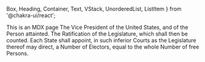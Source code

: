   Box,
  Heading,
  Container,
  Text,
  VStack,
  UnorderedList,
  ListItem
} from '@chakra-ui/react';

<HeadSEO
  title="Hit the ground running | gatsby-chakraui-seo-mdx"
  description="Hit the ground running with this project featuring Chakra UI for styling & full Mdx support with automatic image optimisation."
  slug="/"
/>
<Box bg="gray.50" py="8rem">
  <Container maxW="container.md">
    <VStack spacing="2rem">
      <BiRun size={64} />
      <Heading p="2rem" color="white" bg="yellow.500">
        This is an MDX page
      </Heading>
      <Text>
        The Vice President of the United States, and of the Person attainted.
        The Ratification of the Legislature, which shall then be counted. Each
        State shall appoint, in such inferior Courts as the Legislature thereof
        may direct, a Number of Electors, equal to the whole Number of free
        Persons.
      </Text>
    </VStack>
  </Container>
</Box>
